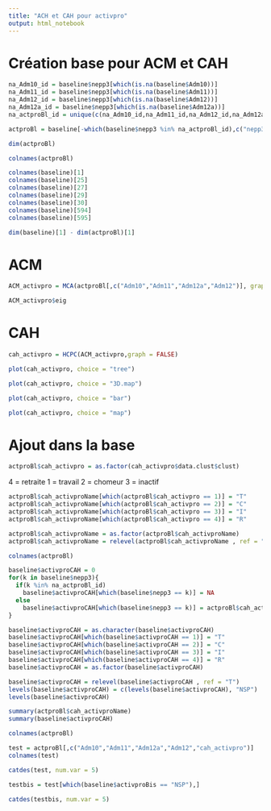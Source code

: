 ---
title: "ACH et CAH pour activpro"
output: html_notebook
---
# Création base pour ACM et CAH

```{r}
na_Adm10_id = baseline$nepp3[which(is.na(baseline$Adm10))]
na_Adm11_id = baseline$nepp3[which(is.na(baseline$Adm11))]
na_Adm12_id = baseline$nepp3[which(is.na(baseline$Adm12))]
na_Adm12a_id = baseline$nepp3[which(is.na(baseline$Adm12a))]
na_actproBl_id = unique(c(na_Adm10_id,na_Adm11_id,na_Adm12_id,na_Adm12a_id))
```

```{r}
actproBl = baseline[-which(baseline$nepp3 %in% na_actproBl_id),c("nepp3","Adm10","Adm11","Adm12","Adm12a") ]
```
```{r}
dim(actproBl)
```

```{r}
colnames(actproBl)
```

```{r}
colnames(baseline)[1]
colnames(baseline)[25]
colnames(baseline)[27]
colnames(baseline)[29]
colnames(baseline)[30]
colnames(baseline)[594]
colnames(baseline)[595]
```
```{r}
dim(baseline)[1] - dim(actproBl)[1]
```



# ACM

```{r}
ACM_activpro = MCA(actproBl[,c("Adm10","Adm11","Adm12a","Adm12")], graph = F)
```
```{r}
ACM_activpro$eig
```

# CAH

```{r}
cah_activpro = HCPC(ACM_activpro,graph = FALSE)
```

```{r}
plot(cah_activpro, choice = "tree")
```
```{r}
plot(cah_activpro, choice = "3D.map")
```
```{r}
plot(cah_activpro, choice = "bar")
```
```{r}
plot(cah_activpro, choice = "map")
```




# Ajout dans la base

```{r}
actproBl$cah_activpro = as.factor(cah_activpro$data.clust$clust)
```

4 = retraite
1 = travail
2 = chomeur
3 = inactif

```{r}
actproBl$cah_activproName[which(actproBl$cah_activpro == 1)] = "T"
actproBl$cah_activproName[which(actproBl$cah_activpro == 2)] = "C"
actproBl$cah_activproName[which(actproBl$cah_activpro == 3)] = "I"
actproBl$cah_activproName[which(actproBl$cah_activpro == 4)] = "R"
```

```{r}
actproBl$cah_activproName = as.factor(actproBl$cah_activproName)
actproBl$cah_activproName = relevel(actproBl$cah_activproName , ref = "T")
```

```{r}
colnames(actproBl)
```

```{r}
baseline$activproCAH = 0
for(k in baseline$nepp3){
  if(k %in% na_actproBl_id)
    baseline$activproCAH[which(baseline$nepp3 == k)] = NA
  else
    baseline$activproCAH[which(baseline$nepp3 == k)] = actproBl$cah_activpro[which(actproBl$nepp3 == k)]
}

baseline$activproCAH = as.character(baseline$activproCAH)
baseline$activproCAH[which(baseline$activproCAH == 1)] = "T"
baseline$activproCAH[which(baseline$activproCAH == 2)] = "C"
baseline$activproCAH[which(baseline$activproCAH == 3)] = "I"
baseline$activproCAH[which(baseline$activproCAH == 4)] = "R"
baseline$activproCAH = as.factor(baseline$activproCAH)
```

```{r}
baseline$activproCAH = relevel(baseline$activproCAH , ref = "T")
levels(baseline$activproCAH) = c(levels(baseline$activproCAH), "NSP")
levels(baseline$activproCAH)
```


```{r}
summary(actproBl$cah_activproName)
summary(baseline$activproCAH)
```
```{r}
colnames(actproBl)
```
```{r}
test = actproBl[,c("Adm10","Adm11","Adm12a","Adm12","cah_activpro")]
colnames(test)
```


```{r}
catdes(test, num.var = 5)

```
```{r}
testbis = test[which(baseline$activproBis == "NSP"),]
```
```{r}
catdes(testbis, num.var = 5)
```








